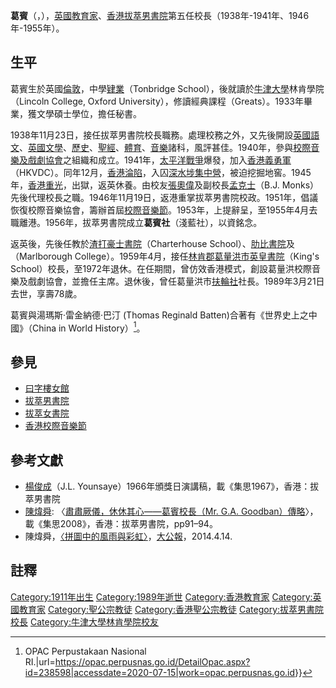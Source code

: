 {{Infobox officeholder
|name        = 葛賓<br>G.A. Goodban
|other_names = Gerald Archer Goodban
|image       = Gerald Archer Goodban.jpg
|imagesize   = 150px
|caption     = 
|birth_date  = {{birth date|1911|3|13}}
|birth_place = {{UK}}[[倫敦|倫敦]]
|death_date  = {{death date and age|1989|3|31|1911|2|13}}
|death_cause   = 
|death_place = {{UK}}
|education   = [[牛津大學|牛津大學]]
|alma_mater  = 
|occupation  = 
|nationality = 
|office = [[拔萃男書院|拔萃男書院]]校長
|term=1938年—1941年<br>1946年—1955年
|predecessor= [[舒展|舒展]]
|successor=[[施玉麒|施玉麒]]
}}

'''葛賓'''（{{Lang-en|Gerald Archer Goodban}}，{{bd|1911年|3月13日|1989年|3月21日|catIdx=G葛}}），[[英國|英國]][[教育家|教育家]]、[[香港|香港]][[拔萃男書院|拔萃男書院]]第五任校長（1938年-1941年、1946年-1955年）。

== 生平 ==
葛賓生於英國[[倫敦|倫敦]]，中學[[肄業|肄業]]{{tsl|en|Tonbridge School|敦必治書院}}（Tonbridge School），後就讀於[[牛津大學|牛津大學]]林肯學院（Lincoln College, Oxford University），修讀經典課程（Greats）。1933年畢業，獲文學碩士學位，擔任{{tsl|en|Student Christian Movement|學生基督教運動}}秘書。

1938年11月23日，接任拔萃男書院校長職務。處理校務之外，又先後開設[[英國語文|英國語文]]、[[英國文學|英國文學]]、[[歷史|歷史]]、[[聖經|聖經]]、[[體育|體育]]、[[音樂|音樂]]諸科，風評甚佳。1940年，參與[[校際音樂及戲劇協會|校際音樂及戲劇協會]]之組織和成立。1941年，[[太平洋戰爭|太平洋戰爭]]爆發，加入[[香港義勇軍|香港義勇軍]]（HKVDC）。同年12月，[[香港淪陷|香港淪陷]]，入囚[[深水埗|深水埗]][[集中營|集中營]]，被迫挖掘地窖。1945年，[[香港重光|香港重光]]，出獄，返英休養。由校友[[張奧偉|張奧偉]]及副校長[[孟克士|孟克士]]（B.J. Monks）先後代理校長之職。1946年11月19日，返港重掌拔萃男書院校政。1951年，倡議恢復校際音樂協會，籌辦首屆[[香港校際音樂節|校際音樂節]]。1953年，上提辭呈，至1955年4月去職離港。1956年，拔萃男書院成立'''葛賓社'''（淺藍社），以資銘念。

返英後，先後任教於[[查特豪斯公學|渣打豪士書院]]（Charterhouse School）、[[拉格比公學|肋比書院]]及{{tsl|en|Marlborough College|馬保羅書院}}（Marlborough College）。1959年4月，接任[[林肯郡|林肯郡]][[格蘭瑟姆|葛量洪市]][[英皇書院|英皇書院]]（King's School）校長，至1972年退休。在任期間，曾仿效香港模式，創設葛量洪校際音樂及戲劇協會，並擔任主席。退休後，曾任葛量洪市[[扶輪社|扶輪社]]社長。1989年3月21日去世，享壽78歲。

葛賓與湯瑪斯·雷金納德·巴汀 (Thomas Reginald Batten)合著有《世界史上之中國》（China in World History）<ref>{{Cite web|title=China in world history / G.A. Goodban, Chien Ching-Lien, T.R. Batten {{!}} OPAC Perpustakaan Nasional RI.|url=https://opac.perpusnas.go.id/DetailOpac.aspx?id=238598|accessdate=2020-07-15|work=opac.perpusnas.go.id}}</ref>。

==參見==
* [[曰字樓女館|曰字樓女館]]
* [[拔萃男書院|拔萃男書院]]
* [[拔萃女書院|拔萃女書院]]
* [[香港校際音樂節|香港校際音樂節]]

==參考文獻==
*[[楊俊成|楊俊成]]（J.L. Younsaye）1966年頒獎日演講稿，載《集思1967》，香港：拔萃男書院  {{en icon}}
* [[陳煒舜|陳煒舜]]: 〈[http://nickearl.blogspot.com/2009/07/blog-post_08.html 肅肅厥儀，休休其心――葛賓校長（Mr. G.A. Goodban）傳略]〉，載《集思2008》，香港：拔萃男書院，pp91–94。
* 陳煒舜，[http://news.takungpao.com/fk/takung/big-park/2014-04/2420530.html 〈拼圖中的風雨與彩虹〉]，[[大公報|大公報]]，2014.4.14.
==註釋==
{{reflist}}

{{拔萃男書院}}
{{start box}}
{{S-aca}}
{{s-before|[[舒展|舒展]]（C. B. R. Sargent）}}
{{s-title|[[香港|香港]][[拔萃男書院|拔萃男書院]]校長|1938年-1941年，1946年-1955年}}
{{s-after|[[施玉麒|施玉麒]]（G. S. Zimmern）}}

{{DEFAULTSORT: Goodban, G. A.}}
[[Category:1911年出生|Category:1911年出生]]
[[Category:1989年逝世|Category:1989年逝世]]
[[Category:香港教育家|Category:香港教育家]]
[[Category:英國教育家|Category:英國教育家]]
[[Category:聖公宗教徒|Category:聖公宗教徒]]
[[Category:香港聖公宗教徒|Category:香港聖公宗教徒]]
[[Category:拔萃男書院校長|Category:拔萃男書院校長]]
[[Category:牛津大學林肯學院校友|Category:牛津大學林肯學院校友]]